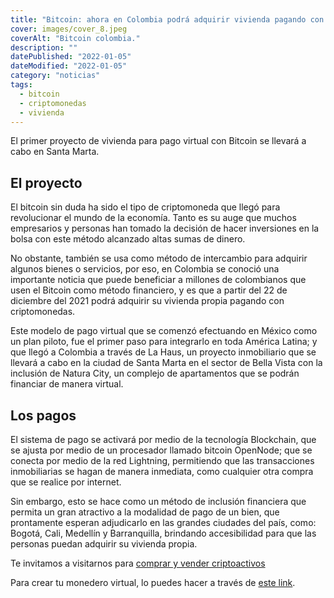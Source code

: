 ```yaml
---
title: "Bitcoin: ahora en Colombia podrá adquirir vivienda pagando con criptomonedas"
cover: images/cover_8.jpeg
coverAlt: "Bitcoin colombia."
description: ""
datePublished: "2022-01-05"
dateModified: "2022-01-05"
category: "noticias"
tags:
  - bitcoin
  - criptomonedas
  - vivienda
---
```


El primer proyecto de vivienda para pago virtual con Bitcoin se llevará a cabo en Santa Marta.

## El proyecto

El bitcoin sin duda ha sido el tipo de criptomoneda que llegó para revolucionar el mundo de la economía.
Tanto es su auge que muchos empresarios y personas han tomado la decisión de hacer inversiones en la bolsa 
con este método alcanzado altas sumas de dinero. 

No obstante, también se usa como método de intercambio para adquirir algunos bienes o servicios, por eso,
en Colombia se conoció una importante noticia que puede beneficiar a millones de colombianos que usen
el Bitcoin como método financiero, y es que a partir del 22 de diciembre del 2021 podrá adquirir
su vivienda propia pagando con criptomonedas.  

Este modelo de pago virtual que se comenzó efectuando en México como un plan piloto, fue el primer
paso para integrarlo en toda América Latina; y que llegó a Colombia a través de La Haus,
un proyecto inmobiliario que se llevará a cabo en la ciudad de Santa Marta en el sector de Bella
Vista con la inclusión de Natura City, un complejo de apartamentos que se podrán financiar de manera virtual.  

## Los pagos

El sistema de pago se activará por medio de la tecnología Blockchain, que se ajusta por medio de un procesador
llamado bitcoin OpenNode; que se conecta por medio de la red Lightning, permitiendo que las transacciones
inmobiliarias se hagan de manera inmediata, como cualquier otra compra que se realice por internet.  

Sin embargo, esto se hace como un método de inclusión financiera que permita un gran atractivo a
la modalidad de pago de un bien, que prontamente esperan adjudicarlo en las grandes ciudades del país,
como: Bogotá, Cali, Medellín y Barranquilla, brindando accesibilidad para que las personas puedan adquirir su vivienda propia. 

Te invitamos a visitarnos para [comprar y vender criptoactivos](https://shop.criptocambioslatam.com)

Para crear tu monedero virtual, lo puedes hacer a través de [este link](https://accounts.binance.com/es/register?ref=20517808).